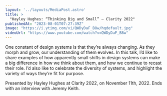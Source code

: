 ```yaml
---
layout: '../layouts/MediaPost.astro'
title: >
  "Hayley Hughes: “Thinking Big and Small” — Clarity 2022"
publishedAt: "2023-08-01T07:27:39Z"
image: "https://i.ytimg.com/vi/QWDyDaF_B8w/hqdefault.jpg"
videoUrl: "https://www.youtube.com/watch?v=QWDyDaF_B8w"
---
```

One constant of design systems is that they’re always changing. As they morph and grow, our understanding of them evolves. In this talk, I’d like to share examples of how apparently small shifts in design systems can make a big difference in how we think about them, and how we continue to recast their role. I’d also like to celebrate the diversity of systems, and highlight the variety of ways they’re fit for purpose.

Presented by Hayley Hughes at Clarity 2022, on November 11th, 2022. Ends with an interview with Jeremy Keith.
